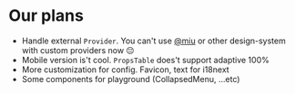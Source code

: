 # Our plans
- Handle external `Provider`. You can't use [@miu](https://mui.com/) or other design-system with custom providers now 😔
- Mobile version is't cool. `PropsTable` does't support adaptive 100%
- More customization for config. Favicon, text for i18next
- Some components for playground (CollapsedMenu, ...etc)
